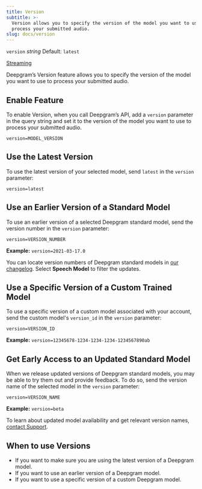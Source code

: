 ```yaml
---
title: Version
subtitle: >-
  Version allows you to specify the version of the model you want to use to
  process your submitted audio.
slug: docs/version
---
```



`version` *string* Default: `latest`

<Markdown src="../snippets/pre-recorded.mdx" /> [Streaming](/docs/getting-started-with-live-streaming-audio)

Deepgram’s Version feature allows you to specify the version of the model you want to use to process your submitted audio.

## Enable Feature

To enable Version, when you call Deepgram’s API, add a `version` parameter in the query string and set it to the version of the model you want to use to process your submitted audio.

`version=MODEL_VERSION`

## Use the Latest Version

To use the latest version of your selected model, send `latest` in the `version` parameter:

`version=latest`

## Use an Earlier Version of a Standard Model

To use an earlier version of a selected Deepgram standard model, send the version number in the `version` parameter:

`version=VERSION_NUMBER`

**Example:** `version=2021-03-17.0`

You can locate version numbers of Deepgram standard models in [our changelog](https://deepgram.com/changelog/). Select **Speech Model** to filter the updates.

## Use a Specific Version of a Custom Trained Model

To use a specific version of a custom model associated with your account, send the custom model's `version_id` in the `version` parameter:

`version=VERSION_ID`

**Example:** `version=12345678-1234-1234-1234-1234567890ab`

## Get Early Access to an Updated Standard Model

When we release updated versions of Deepgram standard models, you may be able to try them out and provide feedback. To do so, send the version name of the selected model in the `version` parameter:

`version=VERSION_NAME`

**Example:** `version=beta`

To learn about updated model availability and get relevant version names, [contact Support](/support).

## When to use Versions

* If you want to make sure you are using the latest version of a Deepgram model.
* If you want to use an earlier version of a Deepgram model.
* If you want to use a specific version of a custom Deepgram model.
